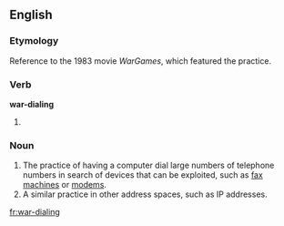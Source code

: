 ==English==

===Etymology===
Reference to the 1983 movie ''WarGames'', which featured the practice.

===Verb===
'''war-dialing'''

# {{present participle of|war-dial}}

===Noun===
{{en-noun|-}}

# The practice of having a computer dial large numbers of telephone numbers in search of devices that can be exploited, such as [[fax machine]]s or [[modem]]s.
# A similar practice in other address spaces, such as IP addresses.

[[fr:war-dialing]]